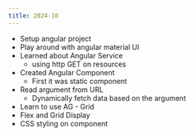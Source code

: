 ```yaml
---
title: 2024-10
---
```


* Setup angular project
* Play around with angular material UI
* Learned about Angular Service
    - using http GET on resources
* Created Angular Component
    - First it was static component
* Read argument from URL
    - Dynamically fetch data based on the argument
* Learn to use AG - Grid
* Flex and Grid Display
* CSS styling on component

